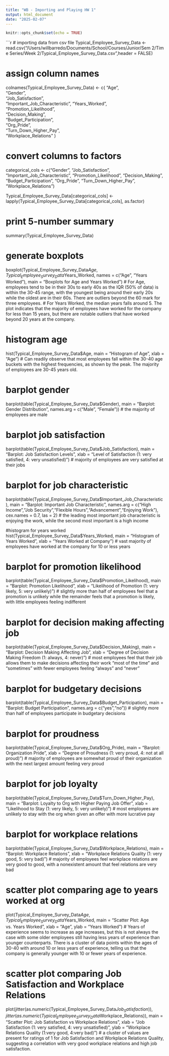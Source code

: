 ```yaml
---
title: "WB - Importing and Playing HW 1"
output: html_document
date: "2025-02-07"
---
```


```r
knitr::opts_chunk$set(echo = TRUE)
```
```r
# importing data from csv file
Typical_Employee_Survey_Data <- read.csv("/Users/willbarredo/Documents/School/Courses/Junior/Sem\ 2/Time\ Series/Week\ 2/Typical_Employee_Survey_Data.csv",header = FALSE)

# assign column names
colnames(Typical_Employee_Survey_Data) <- c(
  "Age",                     
  "Gender",                  
  "Job_Satisfaction",        
  "Important_Job_Characteristic", 
  "Years_Worked",            
  "Promotion_Likelihood",    
  "Decision_Making",         
  "Budget_Participation",    
  "Org_Pride",               
  "Turn_Down_Higher_Pay",    
  "Workplace_Relations"
)

# convert columns to factors
categorical_cols <- c("Gender", "Job_Satisfaction", "Important_Job_Characteristic", 
                      "Promotion_Likelihood", "Decision_Making", "Budget_Participation",
                      "Org_Pride", "Turn_Down_Higher_Pay", "Workplace_Relations")

Typical_Employee_Survey_Data[categorical_cols] <- lapply(Typical_Employee_Survey_Data[categorical_cols], as.factor)

# print 5-number summary 
summary(Typical_Employee_Survey_Data)

# generate boxplots
boxplot(Typical_Employee_Survey_Data$Age, Typical_Employee_Survey_Data$Years_Worked,
        names = c("Age", "Years Worked"),
        main = "Boxplots for Age and Years Worked")
# For Age, employees tend to be in their 30s to early 40s as the IQR (50% of data) is within the 30-45 range, with the youngest being around their early 20s while the oldest are in their 60s. There are outliers beyond the 60 mark for three employees.
# For Years Worked, the median years falls around 5. The plot indicates that the majority of employees have worked for the company for less than 15 years, but there are notable outliers that have worked beyond 20 years at the company. 

# histogram age 
hist(Typical_Employee_Survey_Data$Age,
     main = "Histogram of Age",
     xlab = "Age")
# Can readily observe that most employees fall within the 30-40 age buckets with the highest frequencies, as shown by the peak. The majority of employees are 30-45 years old. 

# barplot gender
barplot(table(Typical_Employee_Survey_Data$Gender),
     main = "Barplot: Gender Distribution",
     names.arg = c("Male", "Female"))
# the majority of employees are male

# barplot job satisfaction
barplot(table(Typical_Employee_Survey_Data$Job_Satisfaction),
        main = "Barplot: Job Satisfaction Levels",
        xlab = "Level of Satisfaction (1: very satisfied, 4: very unsatisfied)")
# majority of employees are very satisfied at their jobs

# barplot for job characteristic
barplot(table(Typical_Employee_Survey_Data$Important_Job_Characteristic),
        main = "Barplot: Important Job Characteristic",
        names.arg = c("High Income","Job Security","Flexible Hours","Advancement","Enjoying Work"),
        cex.names = 0.7,
        las = 2)
# the leading most important job characteristic is enjoying the work, while the second most important is a high income

#histogram for years worked 
hist(Typical_Employee_Survey_Data$Years_Worked,
     main = "Histogram of Years Worked",
     xlab = "Years Worked at Company")
# vast majority of employees have worked at the company for 10 or less years

# barplot for promotion likelihood
barplot(table(Typical_Employee_Survey_Data$Promotion_Likelihood),
        main = "Barplot: Promotion Likelihood",
        xlab = "Likelihood of Promotion (1: very likely, 5: very unlikely)")
# slightly more than half of employees feel that a promotion is unlikely while the remainder feels that a promotion is likely, with little employees feeling indifferent

# barplot for decision making affecting job
barplot(table(Typical_Employee_Survey_Data$Decision_Making),
        main = "Barplot: Decision Making Affecting Job",
        xlab = "Degree of Decision Making Freedom (1: always, 4: never)")
# most employees feel that their job allows them to make decisions affecting their work "most of the time" and "sometimes" with fewer employees feeling "always" and "never"

# barplot for budgetary decisions
barplot(table(Typical_Employee_Survey_Data$Budget_Participation),
        main = "Barplot: Budget Participation",
        names.arg = c("yes","no"))
# slightly more than half of employees participate in budgetary decisions

# barplot for proudness
barplot(table(Typical_Employee_Survey_Data$Org_Pride),
        main = "Barplot: Organization Pride",
        xlab = "Degree of Proudness (1: very proud, 4: not at all proud)")
# majority of employees are somewhat proud of their organization with the next largest amount feeling very proud

# barplot for job loyalty 
barplot(table(Typical_Employee_Survey_Data$Turn_Down_Higher_Pay),
        main = "Barplot: Loyalty to Org with Higher Paying Job Offer",
        xlab = "Likelihood to Stay (1: very likely, 5: very unlikely)")
# most employees are unlikely to stay with the org when given an offer with more lucrative pay

# barplot for workplace relations
barplot(table(Typical_Employee_Survey_Data$Workplace_Relations),
        main = "Barplot: Workplace Relations",
        xlab = "Workplace Relations Quality (1: very good, 5: very bad)")
# majority of employees feel workplace relations are very good to good, with a nonexistent amount that feel relations are very bad

# scatter plot comparing age to years worked at org
plot(Typical_Employee_Survey_Data$Age, Typical_Employee_Survey_Data$Years_Worked,
     main = "Scatter Plot: Age vs. Years Worked",
     xlab = "Age",
     ylab = "Years Worked")
# Years of experience seems to increase as age increases, but this is not always the case with some older employees still having less years of experience than younger counterparts. There is a cluster of data points within the ages of 30-40 with around 10 or less years of experience, telling us that the company is generally younger with 10 or fewer years of experience.

# scatter plot comparing Job Satisfaction and Workplace Relations
plot(jitter(as.numeric(Typical_Employee_Survey_Data$Job_Satisfaction)), jitter(as.numeric(Typical_Employee_Survey_Data$Workplace_Relations)),
     main = "Scatter Plot: Job Satisfaction vs Workplace Relations",
     xlab = "Job Satisfaction (1: very satisfied, 4: very unsatisfied)",
     ylab = "Workplace Relations Quality (1:very good, 4:very bad)")
# a cluster of values are present for ratings of 1 for Job Satisfaction and Workplace Relations Quality, suggesting a correlation with very good workplace relations and high job satisfaction.

